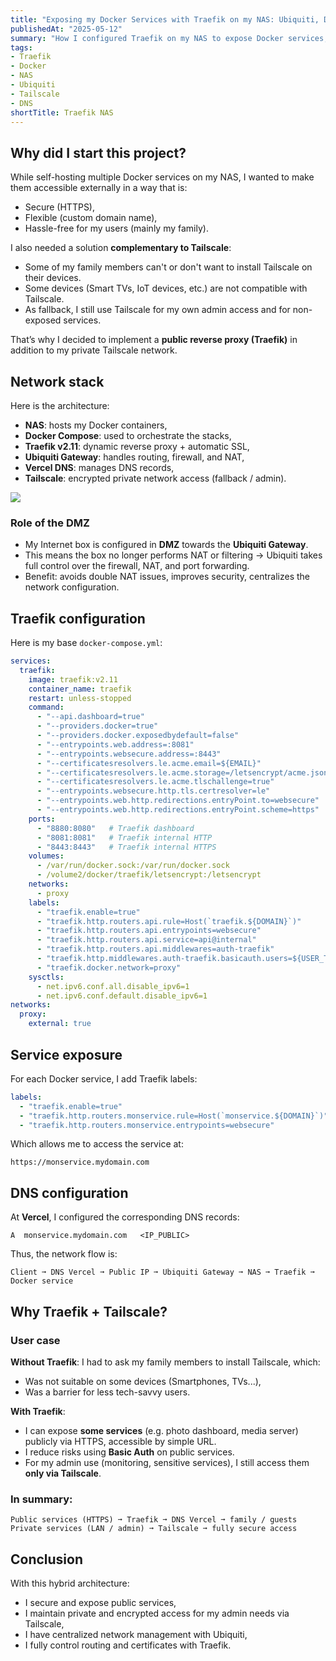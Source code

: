 ```yaml
---
title: "Exposing my Docker Services with Traefik on my NAS: Ubiquiti, DNS and Tailscale fallback"
publishedAt: "2025-05-12"
summary: "How I configured Traefik on my NAS to expose Docker services, with Tailscale fallback and external DNS management."
tags:
- Traefik
- Docker
- NAS
- Ubiquiti
- Tailscale
- DNS
shortTitle: Traefik NAS
---
```


## Why did I start this project?

While self-hosting multiple Docker services on my NAS, I wanted to make them accessible externally in a way that is:

* Secure (HTTPS),
* Flexible (custom domain name),
* Hassle-free for my users (mainly my family).

I also needed a solution **complementary to Tailscale**:

* Some of my family members can't or don't want to install Tailscale on their devices.
* Some devices (Smart TVs, IoT devices, etc.) are not compatible with Tailscale.
* As fallback, I still use Tailscale for my own admin access and for non-exposed services.

That’s why I decided to implement a **public reverse proxy (Traefik)** in addition to my private Tailscale network.

## Network stack

Here is the architecture:

* **NAS**: hosts my Docker containers,
* **Docker Compose**: used to orchestrate the stacks,
* **Traefik v2.11**: dynamic reverse proxy + automatic SSL,
* **Ubiquiti Gateway**: handles routing, firewall, and NAT,
* **Vercel DNS**: manages DNS records,
* **Tailscale**: encrypted private network access (fallback / admin).

<Image
width={600}
height={400}
src="/blog/reverse-proxy/network.svg"
/>

### Role of the DMZ

* My Internet box is configured in **DMZ** towards the **Ubiquiti Gateway**.
* This means the box no longer performs NAT or filtering → Ubiquiti takes full control over the firewall, NAT, and port forwarding.
* Benefit: avoids double NAT issues, improves security, centralizes the network configuration.

## Traefik configuration

Here is my base `docker-compose.yml`:

```yaml
services:
  traefik:
    image: traefik:v2.11
    container_name: traefik
    restart: unless-stopped
    command:
      - "--api.dashboard=true"
      - "--providers.docker=true"
      - "--providers.docker.exposedbydefault=false"
      - "--entrypoints.web.address=:8081"
      - "--entrypoints.websecure.address=:8443"
      - "--certificatesresolvers.le.acme.email=${EMAIL}"
      - "--certificatesresolvers.le.acme.storage=/letsencrypt/acme.json"
      - "--certificatesresolvers.le.acme.tlschallenge=true"
      - "--entrypoints.websecure.http.tls.certresolver=le"
      - "--entrypoints.web.http.redirections.entryPoint.to=websecure"
      - "--entrypoints.web.http.redirections.entryPoint.scheme=https"
    ports:
      - "8880:8080"   # Traefik dashboard
      - "8081:8081"   # Traefik internal HTTP
      - "8443:8443"   # Traefik internal HTTPS
    volumes:
      - /var/run/docker.sock:/var/run/docker.sock
      - /volume2/docker/traefik/letsencrypt:/letsencrypt
    networks:
      - proxy
    labels:
      - "traefik.enable=true"
      - "traefik.http.routers.api.rule=Host(`traefik.${DOMAIN}`)"
      - "traefik.http.routers.api.entrypoints=websecure"
      - "traefik.http.routers.api.service=api@internal"
      - "traefik.http.routers.api.middlewares=auth-traefik"
      - "traefik.http.middlewares.auth-traefik.basicauth.users=${USER_TRAEFIK}:${HASHED_PASSWORD}"
      - "traefik.docker.network=proxy"
    sysctls:
      - net.ipv6.conf.all.disable_ipv6=1
      - net.ipv6.conf.default.disable_ipv6=1
networks:
  proxy:
    external: true
```

## Service exposure

For each Docker service, I add Traefik labels:

```yaml
labels:
  - "traefik.enable=true"
  - "traefik.http.routers.monservice.rule=Host(`monservice.${DOMAIN}`)"
  - "traefik.http.routers.monservice.entrypoints=websecure"
```

Which allows me to access the service at:

```text
https://monservice.mydomain.com
```

## DNS configuration

At **Vercel**, I configured the corresponding DNS records:

```text
A  monservice.mydomain.com   <IP_PUBLIC>
```

Thus, the network flow is:

```text
Client ➞ DNS Vercel ➞ Public IP ➞ Ubiquiti Gateway ➞ NAS ➞ Traefik ➞ Docker service
```

## Why Traefik + Tailscale?

### User case

**Without Traefik**: I had to ask my family members to install Tailscale, which:

* Was not suitable on some devices (Smartphones, TVs...),
* Was a barrier for less tech-savvy users.

**With Traefik**:

* I can expose **some services** (e.g. photo dashboard, media server) publicly via HTTPS, accessible by simple URL.
* I reduce risks using **Basic Auth** on public services.
* For my admin use (monitoring, sensitive services), I still access them **only via Tailscale**.

### In summary:

```text
Public services (HTTPS) ➞ Traefik ➞ DNS Vercel ➞ family / guests
Private services (LAN / admin) ➞ Tailscale ➞ fully secure access
```

## Conclusion

With this hybrid architecture:

* I secure and expose public services,
* I maintain private and encrypted access for my admin needs via Tailscale,
* I have centralized network management with Ubiquiti,
* I fully control routing and certificates with Traefik.